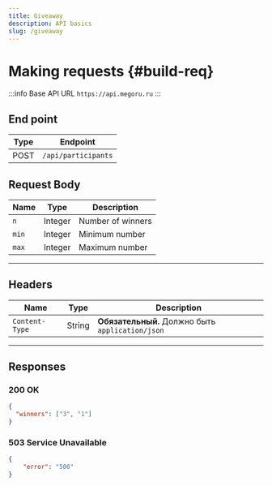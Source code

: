 ```yaml
---
title: Giveaway
description: API basics
slug: /giveaway
---
```


# Making requests {#build-req}

:::info Base API URL
`https://api.megoru.ru`
:::

## End point

| Type | Endpoint            |
|------|---------------------|
| POST | `/api/participants` |

## Request Body

| Name  | Type    | Description       |
|-------|---------|-------------------|
| `n`   | Integer | Number of winners |
| `min` | Integer | Minimum number    |
| `max` | Integer | Maximum number    |

---

## Headers

| Name           | Type   | Description                                      |
|----------------|--------|--------------------------------------------------|
| `Content-Type` | String | **Обязательный.** Должно быть `application/json` |

---

## Responses

### 200 OK

```json
{
  "winners": ["3", "1"]
}
```

### 503 Service Unavailable

```json
{
    "error": "500"
}
```